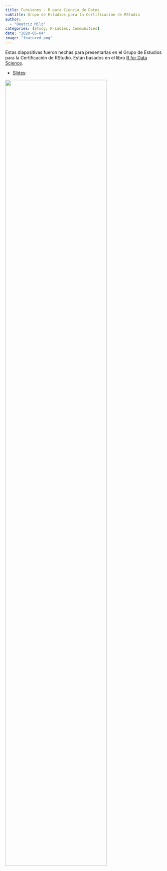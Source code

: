 ```yaml
---
title: Funciones - R para Ciencia de Datos
subtitle: Grupo de Estudios para la Certificación de RStudio
author: 
  - "Beatriz Milz"
categories: [Study, R-Ladies, Communities]
date: "2020-05-04"
image: "featured.png"
---
```


Estas diapositivas fueron hechas para presentarlas en el Grupo de Estudios para la Certificación de RStudio.
Están basados en el libro [R for Data Science](https://r4ds.hadley.nz/).

-   [Slides](https://beatrizmilz.github.io/2020-R4DS-Functions/):

[![](featured.png){fig-align="center" width="80%"}](https://beatrizmilz.github.io/2020-R4DS-Functions/)
